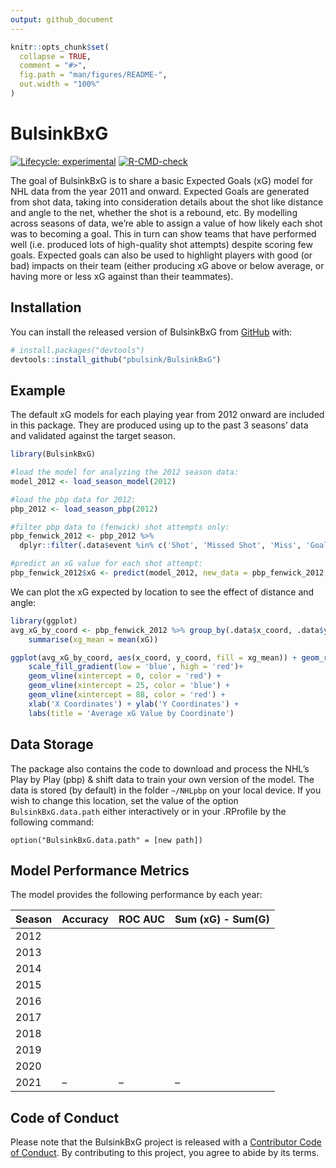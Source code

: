 ```yaml
---
output: github_document
---
```


<!-- README.md is generated from README.Rmd. Please edit that file -->

```r
knitr::opts_chunk$set(
  collapse = TRUE,
  comment = "#>",
  fig.path = "man/figures/README-",
  out.width = "100%"
)
```

# BulsinkBxG

<!-- badges: start -->

[![Lifecycle: experimental](https://img.shields.io/badge/lifecycle-experimental-orange.svg)](https://lifecycle.r-lib.org/articles/stages.html#experimental)
[![R-CMD-check](https://github.com/pbulsink/BulsinkBxG/workflows/R-CMD-check/badge.svg)](https://github.com/pbulsink/BulsinkBxG/actions)

<!-- badges: end -->

The goal of BulsinkBxG is to share a basic Expected Goals (xG) model for NHL data from the year 2011 and onward. Expected Goals are generated from shot data, taking into consideration details about the shot like distance and angle to the net, whether the shot is a rebound, etc. By modelling across seasons of data, we're able to assign a value of how likely each shot was to becoming a goal. This in turn can show teams that have performed well (i.e. produced lots of high-quality shot attempts) despite scoring few goals. Expected goals can also be used to highlight players with good (or bad) impacts on their team (either producing xG above or below average, or having more or less xG against than their teammates).

## Installation

You can install the released version of BulsinkBxG from [GitHub](https://github.com/) with:

``` r
# install.packages("devtools")
devtools::install_github("pbulsink/BulsinkBxG")
```

## Example

The default xG models for each playing year from 2012 onward are included in this package. They are produced using up to the past 3 seasons' data and validated against the target season.

```r
library(BulsinkBxG)

#load the model for analyzing the 2012 season data:
model_2012 <- load_season_model(2012)

#load the pbp data for 2012:
pbp_2012 <- load_season_pbp(2012)

#filter pbp data to (fenwick) shot attempts only:
pbp_fenwick_2012 <- pbp_2012 %>%
  dplyr::filter(.data$event %in% c('Shot', 'Missed Shot', 'Miss', 'Goal'))

#predict an xG value for each shot attempt:
pbp_fenwick_2012$xG <- predict(model_2012, new_data = pbp_fenwick_2012, type = "prob")$.pred_goal
```

We can plot the xG expected by location to see the effect of distance and angle:

```r
library(ggplot)
avg_xG_by_coord <- pbp_fenwick_2012 %>% group_by(.data$x_coord, .data$y_coord) %>%
    summarise(xg_mean = mean(xG))

ggplot(avg_xG_by_coord, aes(x_coord, y_coord, fill = xg_mean)) + geom_raster() +
    scale_fill_gradient(low = 'blue', high = 'red')+
    geom_vline(xintercept = 0, color = 'red') +
    geom_vline(xintercept = 25, color = 'blue') +
    geom_vline(xintercept = 88, color = 'red') +
    xlab('X Coordinates') + ylab('Y Coordinates') +
    labs(title = 'Average xG Value by Coordinate')
```

## Data Storage

The package also contains the code to download and process the NHL's Play by Play (pbp) & shift data to train your own version of the model. The data is stored (by default) in the folder `~/NHLpbp` on your local device. If you wish to change this location, set the value of the option `BulsinkBxG.data.path` either interactively or in your .RProfile by the following command:

```option("BulsinkBxG.data.path" = [new path])```

## Model Performance Metrics

The model provides the following performance by each year:

| Season | Accuracy | ROC AUC | Sum (xG) - Sum(G) |
|--------|----------|---------|-------------------|
| 2012   |          |         |                   |
| 2013   |          |         |                   |
| 2014   |          |         |                   |
| 2015   |          |         |                   |
| 2016   |          |         |                   |
| 2017   |          |         |                   |
| 2018   |          |         |                   |
| 2019   |          |         |                   |
| 2020   |          |         |                   |
| 2021   | --       | --      | --                |

## Code of Conduct

Please note that the BulsinkBxG project is released with a [Contributor Code of Conduct](https://contributor-covenant.org/version/2/0/CODE_OF_CONDUCT.html). By contributing to this project, you agree to abide by its terms.

